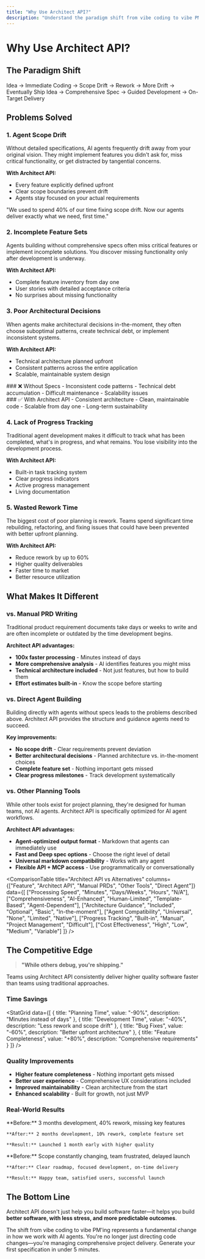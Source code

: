 ```yaml
---
title: "Why Use Architect API?"
description: "Understand the paradigm shift from vibe coding to vibe PM'ing and how Architect API transforms AI agent development."
---
```


# Why Use Architect API?

## The Paradigm Shift

<Card title="Traditional Development" icon="shuffle" horizontal>
  Idea → Immediate Coding → Scope Drift → Rework → More Drift → Eventually Ship
</Card>

<Card title="Architect API Development" icon="map" horizontal>
  Idea → Comprehensive Spec → Guided Development → On-Target Delivery
</Card>

## Problems Solved

### 1. Agent Scope Drift

Without detailed specifications, AI agents frequently drift away from your original vision. They might implement features you didn't ask for, miss critical functionality, or get distracted by tangential concerns.

**With Architect API:**
- Every feature explicitly defined upfront
- Clear scope boundaries prevent drift
- Agents stay focused on your actual requirements

<Quote author="Development Team Lead">
  "We used to spend 40% of our time fixing scope drift. Now our agents deliver exactly what we need, first time."
</Quote>

### 2. Incomplete Feature Sets

Agents building without comprehensive specs often miss critical features or implement incomplete solutions. You discover missing functionality only after development is underway.

**With Architect API:**
- Complete feature inventory from day one
- User stories with detailed acceptance criteria
- No surprises about missing functionality

### 3. Poor Architectural Decisions

When agents make architectural decisions in-the-moment, they often choose suboptimal patterns, create technical debt, or implement inconsistent systems.

**With Architect API:**
- Technical architecture planned upfront
- Consistent patterns across the entire application
- Scalable, maintainable system design

<Columns cols={2}>
  <div>
    ### ❌ Without Specs
    - Inconsistent code patterns
    - Technical debt accumulation
    - Difficult maintenance
    - Scalability issues
  </div>
  <div>
    ### ✅ With Architect API
    - Consistent architecture
    - Clean, maintainable code
    - Scalable from day one
    - Long-term sustainability
  </div>
</Columns>

### 4. Lack of Progress Tracking

Traditional agent development makes it difficult to track what has been completed, what's in progress, and what remains. You lose visibility into the development process.

**With Architect API:**
- Built-in task tracking system
- Clear progress indicators
- Active progress management
- Living documentation

### 5. Wasted Rework Time

The biggest cost of poor planning is rework. Teams spend significant time rebuilding, refactoring, and fixing issues that could have been prevented with better upfront planning.

<Stat
  title="Average Rework Time"
  value="40%"
  description="Teams spend 40% of development time on rework due to poor planning"
/>

**With Architect API:**
- Reduce rework by up to 60%
- Higher quality deliverables
- Faster time to market
- Better resource utilization

## What Makes It Different

### vs. Manual PRD Writing

Traditional product requirement documents take days or weeks to write and are often incomplete or outdated by the time development begins.

**Architect API advantages:**
- **100x faster processing** - Minutes instead of days
- **More comprehensive analysis** - AI identifies features you might miss
- **Technical architecture included** - Not just features, but how to build them
- **Effort estimates built-in** - Know the scope before starting

### vs. Direct Agent Building

Building directly with agents without specs leads to the problems described above. Architect API provides the structure and guidance agents need to succeed.

**Key improvements:**
- **No scope drift** - Clear requirements prevent deviation
- **Better architectural decisions** - Planned architecture vs. in-the-moment choices
- **Complete feature set** - Nothing important gets missed
- **Clear progress milestones** - Track development systematically

### vs. Other Planning Tools

While other tools exist for project planning, they're designed for human teams, not AI agents. Architect API is specifically optimized for AI agent workflows.

**Architect API advantages:**
- **Agent-optimized output format** - Markdown that agents can immediately use
- **Fast and Deep spec options** - Choose the right level of detail
- **Universal markdown compatibility** - Works with any agent
- **Flexible API + MCP access** - Use programmatically or conversationally

<ComparisonTable
  title="Architect API vs Alternatives"
  columns={["Feature", "Architect API", "Manual PRDs", "Other Tools", "Direct Agent"]}
  data={[
    ["Processing Speed", "Minutes", "Days/Weeks", "Hours", "N/A"],
    ["Comprehensiveness", "AI-Enhanced", "Human-Limited", "Template-Based", "Agent-Dependent"],
    ["Architecture Guidance", "Included", "Optional", "Basic", "In-the-moment"],
    ["Agent Compatibility", "Universal", "None", "Limited", "Native"],
    ["Progress Tracking", "Built-in", "Manual", "Project Management", "Difficult"],
    ["Cost Effectiveness", "High", "Low", "Medium", "Variable"]
  ]}
/>

## The Competitive Edge

> **"While others debug, you're shipping."**

Teams using Architect API consistently deliver higher quality software faster than teams using traditional approaches.

### Time Savings

<StatGrid
  data={[
    { title: "Planning Time", value: "-90%", description: "Minutes instead of days" },
    { title: "Development Time", value: "-40%", description: "Less rework and scope drift" },
    { title: "Bug Fixes", value: "-60%", description: "Better upfront architecture" },
    { title: "Feature Completeness", value: "+80%", description: "Comprehensive requirements" }
  ]}
/>

### Quality Improvements

- **Higher feature completeness** - Nothing important gets missed
- **Better user experience** - Comprehensive UX considerations included
- **Improved maintainability** - Clean architecture from the start
- **Enhanced scalability** - Built for growth, not just MVP

### Real-World Results

<CardGroup cols={2}>
  <Card title="E-commerce Platform" icon="shopping-cart">
    **Before:** 3 months development, 40% rework, missing key features

    **After:** 2 months development, 10% rework, complete feature set

    **Result:** Launched 1 month early with higher quality
  </Card>

  <Card title="SaaS Application" icon="building">
    **Before:** Scope constantly changing, team frustrated, delayed launch

    **After:** Clear roadmap, focused development, on-time delivery

    **Result:** Happy team, satisfied users, successful launch
  </Card>
</CardGroup>

## The Bottom Line

Architect API doesn't just help you build software faster—it helps you build **better software, with less stress, and more predictable outcomes**.

<Note>
  The shift from vibe coding to vibe PM'ing represents a fundamental change in how we work with AI agents. You're no longer just directing code changes—you're managing comprehensive project delivery.
</Note>

<Card title="Ready to Get Started?" icon="rocket" href="/sdks/overview">
  Generate your first specification in under 5 minutes.
</Card>
